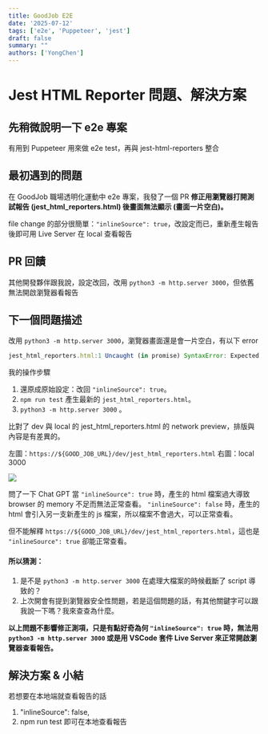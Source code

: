 ```yaml
---
title: GoodJob E2E 
date: '2025-07-12'
tags: ['e2e', 'Puppeteer', 'jest']  
draft: false
summary: ""
authors: ['YongChen']
---
```

# Jest HTML Reporter 問題、解決方案

## 先稍微說明一下 e2e 專案
有用到 Puppeteer 用來做 e2e test，再與 jest-html-reporters 整合

## 最初遇到的問題
在 GoodJob 職場透明化運動中 e2e 專案，我發了一個 PR
**修正用瀏覽器打開測試報告 (jest_html_reporters.html) 後畫面無法顯示 (畫面一片空白)。**

file change 的部分很簡單：`"inlineSource": true`，改設定而已，重新產生報告後即可用 Live Server 在 local 查看報告

## PR 回饋
其他開發夥伴跟我說，設定改回，改用 `python3 -m http.server 3000`，但依舊無法開啟瀏覽器看報告

## 下一個問題描述
改用 `python3 -m http.server 3000`，瀏覽器畫面還是會一片空白，有以下 error

```js
jest_html_reporters.html:1 Uncaught (in promise) SyntaxError: Expected ',' or '}' after property value in JSON at position 592446 (line 1 column 592447)
```

我的操作步驟
1. 還原成原始設定：改回 `"inlineSource": true`。
2. `npm run test` 產生最新的 `jest_html_reporters.html`。
3. `python3 -m http.server 3000` 。

比對了 dev 與 local 的 jest_html_reporters.html 的 network preview，排版與內容是有差異的。

左圖：`https://${GOOD_JOB_URL}/dev/jest_html_reporters.html`
右圖：local 3000

![](/static/images/2025/07/12/compare.png)

問了一下 Chat GPT 當 
`"inlineSource": true` 時，產生的 html 檔案過大導致 browser 的 memory 不足而無法正常查看。
`"inlineSource": false` 時，產生的 html 會引入另一支新產生的 js 檔案，所以檔案不會過大，可以正常查看。

但不能解釋 `https://${GOOD_JOB_URL}/dev/jest_html_reporters.html`，這也是 `"inlineSource": true` 卻能正常查看。

#### 所以猜測：
1. 是不是 `python3 -m http.server 3000` 在處理大檔案的時候截斷了 script 導致的？
2. 上次開會有提到瀏覽器安全性問題，若是這個問題的話，有其他關鍵字可以跟我說一下嗎？我來查查為什麼。

**以上問題不影響修正測項，只是有點好奇為何 `"inlineSource": true` 時，無法用 `python3 -m http.server 3000` 或是用 VSCode 套件 Live Server 來正常開啟瀏覽器查看報告。**

## 解決方案 & 小結
若想要在本地端就查看報告的話
1. "inlineSource": false,
2. npm run test
即可在本地查看報告